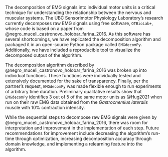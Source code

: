 The decomposition of EMG signals into individual motor units is a critical technique for understanding the relationship between the nervous and muscular systems. The UBC Sensorimotor Physiology Laboratory’s research currently decomposes raw EMG signals using free software, `OTBioLab+`, whose code is based on a paper from @negro_muceli_castronovo_holobar_farina_2016. As this software has several shortcomings, we have replicated the decomposition algorithm and packaged it in an open-source Python package called `EMGdecomPy`. Additionally, we have included a reproducible tool to visualize the decomposed output of the algorithm. 

The decomposition algorithm described by @negro_muceli_castronovo_holobar_farina_2016 was broken up into individual functions. These functions were individually tested and extensively documented for the sake of transparency. Finally, per the partner’s request, `EMGdecomPy` was made flexible enough to run experiments of arbitrary time duration. Preliminary qualitative results show that `EMGdecomPy` identifies 3 out of 5 of the same motor units as @Hug2021 when run on their raw EMG data obtained from the *Gastrocnemius lateralis* muscle with 10% contraction intensity.

While the sequential steps to decompose raw EMG signals were given by @negro_muceli_castronovo_holobar_farina_2016, there was room for interpretation and improvement in the implementation of each step. Future recommendations for improvement include decreasing the algorithm's run-time through optimization, increasing decomposition accuracy through domain knowledge, and implementing a relearning feature into the algorithm. 
